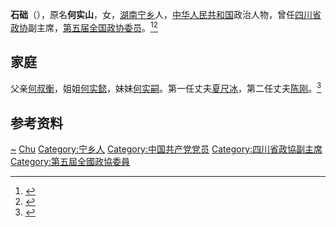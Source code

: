 '''石础'''（{{bd|1905年|1月12日|}}），原名'''何实山'''，女，[[湖南|湖南]][[宁乡|宁乡]]人，[[中华人民共和国|中华人民共和国]]政治人物，曾任[[四川省政协|四川省政协]]副主席，[[第五届全国政协委员|第五届全国政协委员]]。<ref>{{Cite book|title=历届全国政协委员人名辞典|author=|publisher=中国国际广播出版社|year=1996|isbn=9787507813746|location=北京|pages=286}}</ref><ref>{{Cite book|title=中华人民共和国职官志|author=何虎生, 李耀东, 向常福主编|publisher=中国社会出版社|year=2003|isbn=9787800883934|location=北京|pages=}}</ref>

== 家庭 ==
父亲[[何叔衡|何叔衡]]，姐姐[[何实懿|何实懿]]，妹妹[[何实嗣|何实嗣]]。第一任丈夫[[夏尺冰|夏尺冰]]，第二任丈夫[[陈刚|陈刚]]。<ref>{{Cite web|title=中国共产党创始人之一何叔衡的三个女儿|url=http://cpc.people.com.cn/GB/64162/64172/85037/85038/6586677.html|accessdate=2020-09-01|work=中国共产党新闻网|archive-date=2011-08-09|archive-url=https://web.archive.org/web/20110809120012/http://cpc.people.com.cn/GB/64162/64172/85037/85038/6586677.html|dead-url=no}}</ref>

== 参考资料 ==
{{reflist}}

{{中国人物小作品}}

{{Authority control}}
{{DEFAULTSORT:Shi石}}
[[Category:何姓|~]]
[[Category:石姓|Chu]]
[[Category:宁乡人|Category:宁乡人]]
[[Category:中国共产党党员|Category:中国共产党党员]]
[[Category:四川省政協副主席|Category:四川省政協副主席]]
[[Category:第五屆全國政協委員|Category:第五屆全國政協委員]]